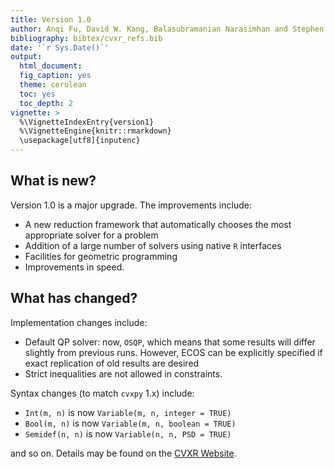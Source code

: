 ```yaml
---
title: Version 1.0
author: Anqi Fu, David W. Kang, Balasubramanian Narasimhan and Stephen Boyd
bibliography: bibtex/cvxr_refs.bib
date: '`r Sys.Date()`'
output:
  html_document:
  fig_caption: yes
  theme: cerulean
  toc: yes
  toc_depth: 2
vignette: >
  %\VignetteIndexEntry{version1}
  %\VignetteEngine{knitr::rmarkdown}
  \usepackage[utf8]{inputenc}
---
```


## What is new?

Version 1.0 is a major upgrade. The improvements include:

- A new reduction framework that automatically chooses the most
  appropriate solver for a problem
- Addition of a large number of solvers using native `R` interfaces
- Facilities for geometric programming
- Improvements in speed.

## What has changed?

Implementation changes include: 

- Default QP solver: now, `OSQP`, which means that some results will
  differ slightly from previous runs. However, ECOS can be explicitly
  specified if exact replication of old results are desired
- Strict inequalities are not allowed in constraints.

Syntax changes (to match `cvxpy` 1.x) include:

- `Int(m, n)` is now `Variable(m, n, integer = TRUE)`
- `Bool(m, n)` is now `Variable(m, n, boolean = TRUE)`
- `Semidef(n, n)` is now `Variable(n, n, PSD = TRUE)`

and so on. Details may be found on the [CVXR
Website](https://cvxr.rbind.io). 





